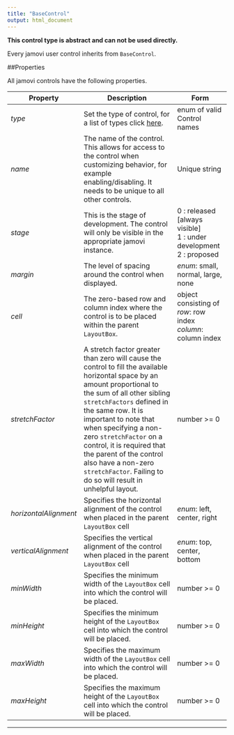 ```yaml
---
title: "BaseControl"
output: html_document
---
```


**This control type is abstract and can not be used directly.**

Every jamovi user control inherits from `BaseControl`.

##Properties

All jamovi controls have the following properties.

Property      | Description                               | Form                 |
------------- | ------------------------------------------| -------------------- |
*type*  | Set the type of control, for a list of types click [here](ui-advanced-design.html#Controls). | enum of valid Control names
*name*  | The name of the control. This allows for access to the control when customizing behavior, for example enabling/disabling. It needs to be unique to all other controls. | Unique string
*stage* | This is the stage of development. The control will only be visible in the appropriate jamovi instance. | 0 : released [always visible]\
1 : under development\
2 : proposed
*margin*  | The level of spacing around the control when displayed. | *enum*: small, normal, large, none
*cell*   | The zero-based row and column index where the control is to be placed within the parent `LayoutBox`. | object consisting of\
*row*: row index\
*column*: column index
*stretchFactor*   | A stretch factor greater than zero will cause the control to fill the available horizontal space by an amount proportional to the sum of all other sibling `stretchFactors` defined in the same row. It is important to note that when specifying a non-zero `stretchFactor` on a control, it is required that the parent of the control also have a non-zero `stretchFactor`. Failing to do so will result in unhelpful layout. | number >= 0
*horizontalAlignment*   | Specifies the horizontal alignment of the control when placed in the parent `LayoutBox` cell | *enum*: left, center, right
*verticalAlignment*   | Specifies the vertical alignment of the control when placed in the parent `LayoutBox` cell | *enum*: top, center, bottom
*minWidth*   | Specifies the minimum width of the `LayoutBox` cell into which the control will be placed. | number >= 0
*minHeight*   | Specifies the minimum height of the `LayoutBox` cell into which the control will be placed. | number >= 0
*maxWidth*   | Specifies the maximum width of the `LayoutBox` cell into which the control will be placed. | number >= 0
*maxHeight*   | Specifies the maximum height of the `LayoutBox` cell into which the control will be placed. | number >= 0

------------------------------------